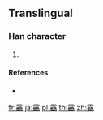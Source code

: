 {{character info/new}}
==Translingual==

===Han character===
{{Han char|rn=173|rad=雨|as=19|sn=27|four=|canj=MBOGF}}

# {{defn|Han|sort=雨19}}

====References====
* {{Han ref|kx=1381.111|hdz=64085.061|uh=974D|ud=38733}}

[[fr:靍]]
[[ja:靍]]
[[pl:靍]]
[[th:靍]]
[[zh:靍]]